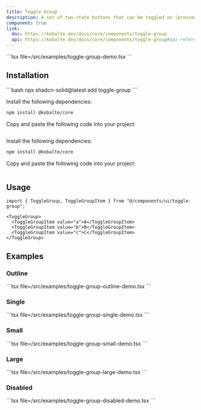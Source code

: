 ```yaml
---
title: Toggle Group
description: A set of two-state buttons that can be toggled on (pressed) or off (not pressed).
component: true
link:
  doc: https://kobalte.dev/docs/core/components/toggle-group
  api: https://kobalte.dev/docs/core/components/toggle-group#api-reference
---
```



<ComponentPreview name="toggle-group-demo" client:only="solid-js">
<Fragment slot="code">
```tsx file=<rootDir>/src/examples/toggle-group-demo.tsx
```
</Fragment>
</ComponentPreview>

## Installation

<ComponentInstallation client:only="solid-js">

<Fragment slot="cli">
```bash
npx shadcn-solid@latest add toggle-group
```
</Fragment>

<Step slot="tw">

<StepItem>Install the following dependencies:</StepItem>
```bash
npm install @kobalte/core
```

<StepItem>Copy and paste the following code into your project:</StepItem>
```tsx file=<rootDir>/node_modules/@repo/tailwindcss/ui/toggle-group.tsx
```

</Step>

<Step slot="uno">

<StepItem>Install the following dependencies:</StepItem>
```bash
npm install @kobalte/core
```

<StepItem>Copy and paste the following code into your project:</StepItem>
```tsx file=<rootDir>/node_modules/@repo/unocss/ui/toggle-group.tsx
```

</Step>

</ComponentInstallation>

## Usage

```tsx
import { ToggleGroup, ToggleGroupItem } from "@/components/ui/toggle-group";
```

```tsx
<ToggleGroup>
  <ToggleGroupItem value="a">A</ToggleGroupItem>
  <ToggleGroupItem value="b">B</ToggleGroupItem>
  <ToggleGroupItem value="c">C</ToggleGroupItem>
</ToggleGroup>
```

## Examples

### Outline

<ComponentPreview name="toggle-group-outline-demo" client:only="solid-js">
<Fragment slot="code">
```tsx file=<rootDir>/src/examples/toggle-group-outline-demo.tsx
```
</Fragment>
</ComponentPreview>

### Single

<ComponentPreview name="toggle-group-single-demo" client:only="solid-js">
<Fragment slot="code">
```tsx file=<rootDir>/src/examples/toggle-group-single-demo.tsx
```
</Fragment>
</ComponentPreview>

### Small

<ComponentPreview name="toggle-group-small-demo" client:only="solid-js">
<Fragment slot="code">
```tsx file=<rootDir>/src/examples/toggle-group-small-demo.tsx
```
</Fragment>
</ComponentPreview>

### Large

<ComponentPreview name="toggle-group-large-demo" client:only="solid-js">
<Fragment slot="code">
```tsx file=<rootDir>/src/examples/toggle-group-large-demo.tsx
```
</Fragment>
</ComponentPreview>

### Disabled

<ComponentPreview name="toggle-group-disabled-demo" client:only="solid-js">
<Fragment slot="code">
```tsx file=<rootDir>/src/examples/toggle-group-disabled-demo.tsx
```
</Fragment>
</ComponentPreview>